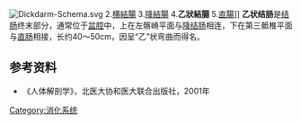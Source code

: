 [[File:Dickdarm-Schema.svg|thumb]] 2.[[横結腸|横結腸]] 3.[[降結腸|降結腸]] 4.'''乙狀結腸''' 5.[[直腸|直腸]]]]
'''乙状结肠'''是[[结肠|结肠]]终末部分，通常位于[[盆腔|盆腔]]中，上在左髂嵴平面与[[降结肠|降结肠]]相连，下在第三骶椎平面与[[直肠|直肠]]相接，长约40～50cm，因呈“乙”状弯曲而得名。

==参考资料==
*《人体解剖学》，北医大协和医大联合出版社，2001年

{{消化系統}}

{{Authority control}}

[[Category:消化系统|Category:消化系统]]